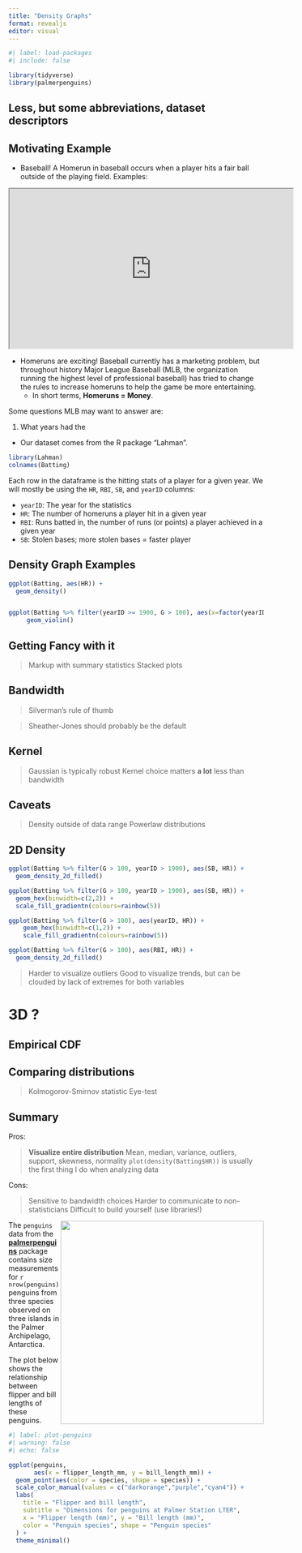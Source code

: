 ```yaml
---
title: "Density Graphs"
format: revealjs
editor: visual
---
```


```r
#| label: load-packages
#| include: false

library(tidyverse)
library(palmerpenguins)
```

## Less, but some abbreviations, dataset descriptors
## Motivating Example

* Baseball! A Homerun in baseball occurs when a player hits a fair ball outside of the playing field. Examples:

<iframe width="560" height="315" src="https://www.youtube.com/embed/nxuTG5SEHn8"></iframe>

* Homeruns are exciting! Baseball currently has a marketing problem, but throughout history Major League Baseball (MLB, the organization running the highest level of professional baseball) has tried to change the rules to increase homeruns to help the game be more entertaining.
  * In short terms, **Homeruns = Money**.

Some questions MLB may want to answer are:

1. What years had the 

* Our dataset comes from the R package "Lahman".

```r
library(Lahman)
colnames(Batting)
```

Each row in the dataframe is the hitting stats of a player for a given year. We will mostly be using the `HR`, `RBI`, `SB`, and `yearID` columns:

* `yearID`: The year for the statistics
* `HR`: The number of homeruns a player hit in a given year
* `RBI`: Runs batted in, the number of runs (or points) a player achieved in a given year
* `SB`: Stolen bases; more stolen bases = faster player

## Density Graph Examples

```r
ggplot(Batting, aes(HR)) +
  geom_density()


ggplot(Batting %>% filter(yearID >= 1900, G > 100), aes(x=factor(yearID), log10(HR))) +
     geom_violin()

```

## Getting Fancy with it

> Markup with summary statistics
> Stacked plots

## Bandwidth

> Silverman's rule of thumb

> Sheather-Jones should probably be the default



## Kernel

> Gaussian is typically robust
> Kernel choice matters **a lot** less than bandwidth


## Caveats

> Density outside of data range
> Powerlaw distributions
> 


## 2D Density

```r
ggplot(Batting %>% filter(G > 100, yearID > 1900), aes(SB, HR)) +
  geom_density_2d_filled()

ggplot(Batting %>% filter(G > 100, yearID > 1900), aes(SB, HR)) +
  geom_hex(binwidth=c(2,2)) +
  scale_fill_gradientn(colours=rainbow(5))

ggplot(Batting %>% filter(G > 100), aes(yearID, HR)) +
    geom_hex(binwidth=c(1,2)) +
    scale_fill_gradientn(colours=rainbow(5))

ggplot(Batting %>% filter(G > 100), aes(RBI, HR)) +
  geom_density_2d_filled()
```

> Harder to visualize outliers
> Good to visualize trends, but can be clouded by lack of extremes for both variables

# 3D ?

## Empirical CDF

## Comparing distributions


> Kolmogorov-Smirnov statistic
> Eye-test
> 

## Summary

Pros:

> **Visualize entire distribution**
  > Mean, median, variance, outliers, support, skewness, normality
  > `plot(density(Batting$HR))` is usually the first thing I do when analyzing data

Cons: 

> Sensitive to bandwidth choices
> Harder to communicate to non-statisticians
> Difficult to build yourself (use libraries!)




![](https://raw.githubusercontent.com/quarto-dev/quarto-web/main/docs/get-started/hello/rstudio/lter_penguins.png){style="float:right;" fig-alt="Illustration of three species of Palmer Archipelago penguins: Chinstrap, Gentoo, and Adelie. Artwork by @allison_horst." width="401"}

The `penguins` data from the [**palmerpenguins**](https://allisonhorst.github.io/palmerpenguins "palmerpenguins R package") package contains size measurements for `r nrow(penguins)` penguins from three species observed on three islands in the Palmer Archipelago, Antarctica.

The plot below shows the relationship between flipper and bill lengths of these penguins.

```r
#| label: plot-penguins
#| warning: false
#| echo: false

ggplot(penguins, 
       aes(x = flipper_length_mm, y = bill_length_mm)) +
  geom_point(aes(color = species, shape = species)) +
  scale_color_manual(values = c("darkorange","purple","cyan4")) +
  labs(
    title = "Flipper and bill length",
    subtitle = "Dimensions for penguins at Palmer Station LTER",
    x = "Flipper length (mm)", y = "Bill length (mm)",
    color = "Penguin species", shape = "Penguin species"
  ) +
  theme_minimal()
```
